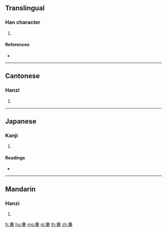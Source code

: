 {{character info/new}}
==Translingual==

===Han character===
{{Han char|rn=159|rad=車|as=06|sn=13|four=44503|canj=TCJWJ|ids=⿱共車}}

# {{defn|Han|sort=車06}}

====References====
* {{Han ref|kx=1242.240|dkj=38289|dj=1718.180|hdz=53529.010|uh=8F02|ud=36610|bh=E07B|bd=57467}}

----

==Cantonese==

===Hanzi===
{{yue-hanzi|jyut=|y=guk1}}

# {{defn|lang=yue|sort=車06}}

----

==Japanese==

===Kanji===
{{ja-kanji|grade=|rs=車06}}

# {{defn|lang=ja|sort=車06}}

====Readings====
* {{ja-readings|on=[[きょく]] (kyoku), [[こく]] (koku)|kun=|nanori=}}

----

==Mandarin==

===Hanzi===
{{cmn-hanzi|pin=[[jú]] ([[ju2]]), [[jué]] ([[jue2]]), [[xiào]] ([[xiao4]])|wg=chü<sup>2</sup>, chüeh<sup>2</sup>, hsiao<sup>4</sup>}}

# {{defn|lang=cmn|sort=車06}}

[[fr:輂]]
[[hu:輂]]
[[mg:輂]]
[[pl:輂]]
[[th:輂]]
[[zh:輂]]